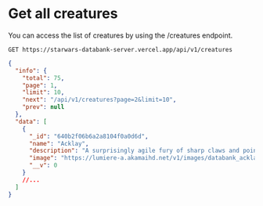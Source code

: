 
# Get all creatures

<Divider />
You can access the list of creatures by using the /creatures endpoint.

```text /GET/
GET https://starwars-databank-server.vercel.app/api/v1/creatures
```

```json
{
  "info": {
    "total": 75,
    "page": 1,
    "limit": 10,
    "next": "/api/v1/creatures?page=2&limit=10",
    "prev": null
  },
  "data": [
    {
      "_id": "640b2f06b6a2a8104f0a0d6d",
      "name": "Acklay",
      "description": "A surprisingly agile fury of sharp claws and pointed fangs, the vicious acklay was one of the three arena creatures unleashed in the Geonosian execution arena, dispatched to kill Anakin Skywalker, Padme Amidala, and Obi-Wan Kenobi. The Geonosian picadors steered the acklay toward Obi-Wan, who was able to outmaneuver the beast. A clumsy yet powerful strike from one of its claws sheered the chains that bound Kenobi. The beast continued to pursue the Jedi Knight, rending large holes in the hard-packed sand with its vicious stabs. It even shrugged off a pike attack, chomping through the offending polearm with bestial rage.",
      "image": "https://lumiere-a.akamaihd.net/v1/images/databank_acklay_01_169_e544124f.jpeg",
      "__v": 0
    }
    //...
  ]
}
```
